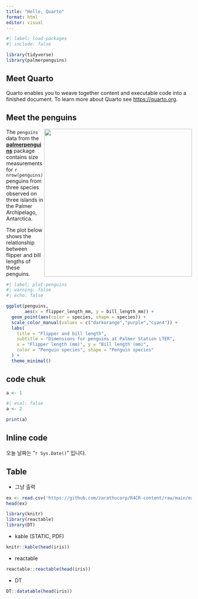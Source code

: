 ```yaml
---
title: "Hello, Quarto"
format: html
editor: visual
---
```


```r
#| label: load-packages
#| include: false

library(tidyverse)
library(palmerpenguins)
```

## Meet Quarto

Quarto enables you to weave together content and executable code into a finished document. To learn more about Quarto see <https://quarto.org>.

## Meet the penguins

![](https://raw.githubusercontent.com/quarto-dev/quarto-web/main/docs/get-started/hello/rstudio/lter_penguins.png){style="float:right;" fig-alt="Illustration of three species of Palmer Archipelago penguins: Chinstrap, Gentoo, and Adelie. Artwork by @allison_horst." width="401"}

The `penguins` data from the [**palmerpenguins**](https://allisonhorst.github.io/palmerpenguins "palmerpenguins R package") package contains size measurements for `r nrow(penguins)` penguins from three species observed on three islands in the Palmer Archipelago, Antarctica.

The plot below shows the relationship between flipper and bill lengths of these penguins.

```r
#| label: plot-penguins
#| warning: false
#| echo: false

ggplot(penguins, 
       aes(x = flipper_length_mm, y = bill_length_mm)) +
  geom_point(aes(color = species, shape = species)) +
  scale_color_manual(values = c("darkorange","purple","cyan4")) +
  labs(
    title = "Flipper and bill length",
    subtitle = "Dimensions for penguins at Palmer Station LTER",
    x = "Flipper length (mm)", y = "Bill length (mm)",
    color = "Penguin species", shape = "Penguin species"
  ) +
  theme_minimal()
```

## code chuk

```r
a <- 1
```

```r
#| eval: false
a <- 2
```

```r
print(a)
```

## Inline code

오늘 날짜는 "`r Sys.Date()`" 입니다.

## Table

-   그냥 출력

```r
ex <- read.csv('https://github.com/zarathucorp/R4CR-content/raw/main/example_g1e.csv')
head(ex)
```

```r
library(knitr)
library(reactable)
library(DT)
```

-   kable (STATIC, PDF)

```r
knitr::kable(head(iris))
```

-   reactable

```r
reactable::reactable(head(iris))
```

-   DT

```r
DT::datatable(head(iris))
```
